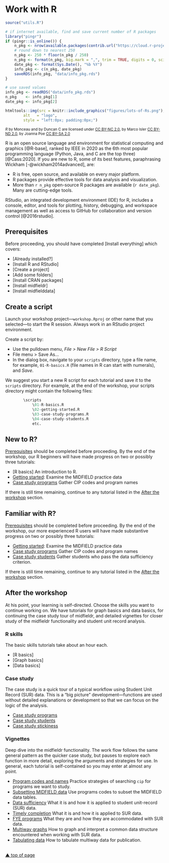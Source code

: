 # Work with R {#work-with-R}

```r
source("utils.R")
```

```r
# if internet available, find and save current number of R packages
library("pingr")
if (pingr::is_online()) {
	n_pkg <- nrow(available.packages(contrib.url("https://cloud.r-project.org/")))
	# round down to nearest 250
	n_pkg <- 250 * floor(n_pkg / 250)
	n_pkg <- format(n_pkg, big.mark = ",", trim = TRUE, digits = 0, scientific = FALSE)
	date_pkg <- format(Sys.Date(), "%b %Y")
	info_pkg <- c(n_pkg, date_pkg)
	saveRDS(info_pkg, "data/info_pkg.rds")
}

# use saved values 
info_pkg <- readRDS("data/info_pkg.rds")
n_pkg    <- info_pkg[1]
date_pkg <- info_pkg[2]
```

```r
htmltools::img(src = knitr::include_graphics("figures/lots-of-Rs.png"), 
        alt   = "logo", 
        style = "left:0px; padding:0px;")
```
<small>
<i>R</i> by Monceau and by Duncan C are licensed under <a href="https://creativecommons.org/licenses/by-nc/2.0/legalcode">CC BY-NC 2.0</a>, by Marco Isler <a href="https://creativecommons.org/licenses/by-nd/2.0/legalcode">CC BY-ND 2.0</a>, by Joanna Poe <a href="https://creativecommons.org/licenses/by-sa/2.0/legalcode">CC BY-SA 2.0</a>
</small>
<br>


R is an open source language and environment for statistical computing and graphics [@R-base], ranked by IEEE in 2020 as the 6th most popular programming language (Python, Java, and C are the top three) [@Cass:2020]. If you are new to R, some of its best features, paraphrasing Wickham  [-@wickham2014advanced], are: 

- R is free, open source, and available on every major platform. 
- R packages provide effective tools for data analysis and visualization. 
- More than `r n_pkg` open-source R packages are available (`r date_pkg`). Many are cutting-edge tools. 

RStudio, an integrated development environment (IDE) for R, includes a console, editor, and tools for plotting, history, debugging, and workspace management as well as access to GitHub for collaboration and version control  [@2016rstudio]. 




## Prerequisites {#prerequisites}

Before proceeding, you should have completed [Install everything] which covers:  

- [Already installed?]  
- [Install R and RStudio]  
- [Create a project]  
- [Add some folders]  
- [Install CRAN packages]  
- [Install midfieldr]  
- [Install midfielddata]  


## Create a script

Launch your workshop project---`workshop.Rproj` or other name that you selected---to start the R session. Always work in an RStudio project environment.     

Create a script by:

- Use the pulldown menu, _File &gt; New File &gt; R Script_ 
- File menu > Save As... 
- In the dialog box, navigate to your `scripts` directory, type a file name, for example, `01-R-basics.R` (file names in R can start with numerals), and _Save_. 

We suggest you start a new R script for each tutorial and save it to the `scripts` directory. For example, at the end of the workshop, your scripts directory might contain the following files:     

``` r
        \scripts    
            \01-R-basics.R    
            \02-getting-started.R    
            \03-case-study-programs.R    
            \04-case-study-students.R     
            etc.  
```



## New to R? 

[Prerequisites] should be completed before proceeding. By the end of the workshop, our R beginners will have made progress on two or possibly three tutorials:  

- [R basics] An introduction to R. 
- [Getting started](https://midfieldr.github.io/midfieldr/articles/art-000-getting-started.html){target="_blank"}: Examine the MIDFIELD practice data  
- [Case study programs](https://midfieldr.github.io/midfieldr/articles/art-002-case-study-programs.html){target="_blank"} Gather CIP codes and program names

If there is still time remaining, continue to any tutorial listed in the [After the workshop] section.  













## Familiar with R? 

[Prerequisites] should be completed before proceeding. By the end of the workshop, our more experienced R users will have made substantive progress on two or possibly three tutorials: 

- [Getting started](https://midfieldr.github.io/midfieldr/articles/art-000-getting-started.html){target="_blank"}: Examine the MIDFIELD practice data  
- [Case study programs](https://midfieldr.github.io/midfieldr/articles/art-002-case-study-programs.html){target="_blank"} Gather CIP codes and program names 
- [Case study students](https://midfieldr.github.io/midfieldr/articles/art-004-case-study-students.html){target="_blank"} Gather students who pass the data sufficiency criterion. 



If there is still time remaining, continue to any tutorial listed in the [After the workshop] section.  
 
 
 
 
## After the workshop 

At his point, your learning is self-directed. Choose the skills you want to continue working on. We have tutorials for graph basics and data basics, for continuing the case study tour of midfieldr, and detailed vignettes for closer study of the midfieldr functionality and student unit record analysis. 

### R skills

The basic skills tutorials take about an hour each.

- [R basics] 
- [Graph basics]  
- [Data basics]   





### Case study 

The case study is a quick tour of a typical workflow using Student Unit Record (SUR) data. This is a “big picture” development---functions are used without detailed explanations or development so that we can focus on the logic of the analysis.  

- [Case study programs](https://midfieldr.github.io/midfieldr/articles/art-002-case-study-programs.html){target="_blank"}
- [Case study students](https://midfieldr.github.io/midfieldr/articles/art-004-case-study-students.html){target="_blank"} 
- [Case study stickiness](https://midfieldr.github.io/midfieldr/articles/art-006-case-study-stickiness.html){target="_blank"} 





### Vignettes

Deep dive into the midfieldr functionality. The work flow follows the same general pattern as the quicker case study, but pauses to explore each function in more detail, exploring the arguments and strategies for use. In general, each tutorial is self-contained so you may enter at almost any point. 

- [Program codes and names](https://midfieldr.github.io/midfieldr/articles/art-010-program-codes.html){target="_blank"} Practice strategies of searching `cip` for programs we want to study. 
- [Subsetting MIDFIELD data](https://midfieldr.github.io/midfieldr/articles/art-015-subsetting-midfield-data.html){target="_blank"} Use programs codes to subset the MIDFIELD data tables. 
- [Data sufficiency](https://midfieldr.github.io/midfieldr/articles/art-020-data-sufficiency.html){target="_blank"} What it is and how it is applied to student unit-record (SUR) data. 
- [Timely completion](https://midfieldr.github.io/midfieldr/articles/art-030-timely-completion.html){target="_blank"} What it is and how it is applied to SUR data. 
- [FYE programs](https://midfieldr.github.io/midfieldr/articles/art-040-fye-programs.html){target="_blank"} What they are and how they are accommodated with SUR data. 
- [Multiway graphs](https://midfieldr.github.io/midfieldr/articles/art-050-multiway-graphs.html){target="_blank"} How to graph and interpret a common data structure encountered when working with SUR data. 
- [Tabulating data](https://midfieldr.github.io/midfieldr/articles/art-060-tabulating-data.html){target="_blank"} How to tabulate multiway data for publication. 









<br>
[&#9650; top of page](#work-with-R)
